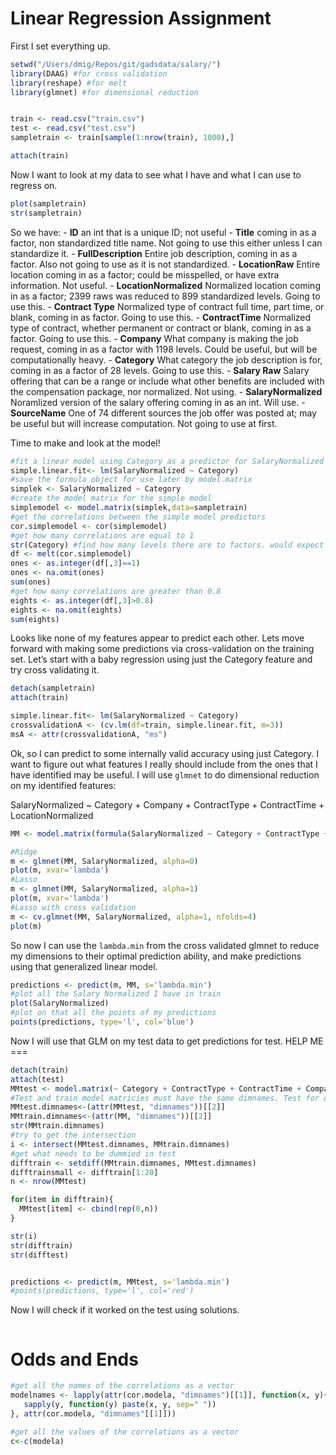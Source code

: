 Linear Regression Assignment
========================================================
First I set everything up.
```r
setwd("/Users/dmig/Repos/git/gadsdata/salary/")
library(DAAG) #for cross validation
library(reshape) #for melt
library(glmnet) #for dimensional reduction


train <- read.csv("train.csv")
test <- read.csv("test.csv")
sampletrain <- train[sample(1:nrow(train), 1000),]

attach(train)
```

Now I want to look at my data to see what I have and what I can use to regress on.
```r
plot(sampletrain)
str(sampletrain)
```

So we have:
- **ID** an int that is a unique ID; not useful
- **Title** coming in as a factor, non standardized title name. Not going to use this either unless I can standardize it.
- **FullDescription** Entire job description, coming in as a factor. Also not going to use as it is not standardized.
- **LocationRaw** Entire location coming in as a factor; could be misspelled, or have extra information. Not useful.
- **LocationNormalized** Normalized location coming in as a factor; 2399 raws was reduced to 899 standardized levels. Going to use this.
- **Contract Type** Normalized type of contract full time, part time, or blank, coming in as factor. Going to use this.
- **ContractTime** Normalized type of contract, whether permanent or contract or blank, coming in as a factor. Going to use this.
- **Company** What company is making the job request, coming in as a factor with 1198 levels. Could be useful, but will be computationally heavy.
- **Category** What category the job description is for, coming in as a factor of 28 levels. Going to use this.
- **Salary Raw** Salary offering that can be a range or include what other benefits are included with the compensation package, nor normalized. Not using.
- **SalaryNormalized** Noramlized version of the salary offering coming in as an int. Will use.
- **SourceName** One of 74 different sources the job offer was posted at; may be useful but will increase computation. Not going to use at first.





Time to make and look at the model!
```r
#fit a linear model using Category as a predictor for SalaryNormalized
simple.linear.fit<- lm(SalaryNormalized ~ Category)
#save the formula object for use later by model.matrix
simplek <- SalaryNormalized ~ Category
#create the model matrix for the simple model
simplemodel <- model.matrix(simplek,data=sampletrain)
#get the correlations between the simple model predictors
cor.simplemodel <- cor(simplemodel)
#get how many correlations are equal to 1
str(Category) #find how many levels there are to factors. would expect their correlations to = 1
df <- melt(cor.simplemodel)
ones <- as.integer(df[,3]==1)
ones <- na.omit(ones)
sum(ones)
#get how many correlations are greater than 0.8
eights <- as.integer(df[,3]>0.8)
eights <- na.omit(eights)
sum(eights)
```

Looks like none of my features appear to predict each other. Lets move forward with making some predictions via cross-validation on the training set. Let's start with a baby regression using just the Category feature and try cross validating it.

```r
detach(sampletrain)
attach(train)

simple.linear.fit<- lm(SalaryNormalized ~ Category)
crossvalidationA <- (cv.lm(df=train, simple.linear.fit, m=3))
msA <- attr(crossvalidationA, "ms")

```

Ok, so I can predict to some internally valid accuracy using just Category. I want to figure out what features I really should include from the ones that I have identified may be useful. I will use `glmnet` to do dimensional reduction on my identified features:

SalaryNormalized ~  Category + Company + ContractType + ContractTime + LocationNormalized

```r

MM <- model.matrix(formula(SalaryNormalized ~ Category + ContractType + ContractTime + Company + LocationNormalized), data=train)
```
```r
#Ridge
m <- glmnet(MM, SalaryNormalized, alpha=0)
plot(m, xvar='lambda')
#Lasso
m <- glmnet(MM, SalaryNormalized, alpha=1)
plot(m, xvar='lambda')
#Lasso with cross validation
m <- cv.glmnet(MM, SalaryNormalized, alpha=1, nfolds=4)
plot(m)
```

So now I can use the `lambda.min` from the cross validated glmnet to reduce my dimensions to their optimal prediction ability, and make predictions using that generalized linear model.

```r
predictions <- predict(m, MM, s='lambda.min')
#plot all the Salary Normalized I have in train
plot(SalaryNormalized)
#plot on that all the points of my predictions
points(predictions, type='l', col='blue')
```

Now I will use that GLM on my test data to get predictions for test.
HELP ME
===

```r
detach(train)
attach(test)
MMtest <- model.matrix(~ Category + ContractType + ContractTime + Company + LocationNormalized, data=test)
#Test and train model matricies must have the same dimnames. Test for differences:
MMtest.dimnames<-(attr(MMtest, "dimnames"))[[2]]
MMtrain.dimnames<-(attr(MM, "dimnames"))[[2]]
str(MMtrain.dimnames)
#try to get the intersection
i <- intersect(MMtest.dimnames, MMtrain.dimnames)
#get what needs to be dummied in test
difftrain <- setdiff(MMtrain.dimnames, MMtest.dimnames)
difftrainsmall <- difftrain[1:20]
n <- nrow(MMtest)

for(item in difftrain){
  MMtest[item] <- cbind(rep(0,n))
}

str(i)
str(difftrain)
str(difftest)


predictions <- predict(m, MMtest, s='lambda.min')
#points(predictions, type='l', col='red')
```

Now I will check if it worked on the test using solutions.
```r

```



Odds and Ends
===
```r
#get all the names of the correlations as a vector
modelnames <- lapply(attr(cor.modela, "dimnames")[[1]], function(x, y){
   sapply(y, function(y) paste(x, y, sep=" "))
}, attr(cor.modela, "dimnames"[[1]]))

#get all the values of the correlations as a vector
c<-c(modela)

```